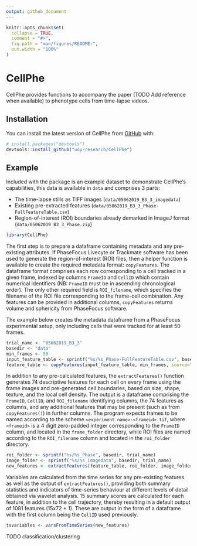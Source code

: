 ```yaml
---
output: github_document
---
```


<!-- README.md is generated from README.Rmd. Please edit that file -->

```r
knitr::opts_chunk$set(
  collapse = TRUE,
  comment = "#>",
  fig.path = "man/figures/README-",
  out.width = "100%"
)
```

# CellPhe

<!-- badges: start -->
<!-- badges: end -->

CellPhe provides functions to accompany the paper (TODO Add reference when available) to phenotype cells from time-lapse videos.

## Installation

You can install the latest version of CellPhe from [GitHub](https://github.com/) with:

``` r
# install.packages("devtools")
devtools::install_github("uoy-research/CellPhe")
```

## Example

Included with the package is an example dataset to demonstrate CellPhe's capabilities, this data is available in `data` and comprises 3 parts:

  - The time-lapse stills as TIFF images (`data/05062019_B3_3_imagedata`)
  - Existing pre-extracted features (`data/05062019_B3_3_Phase-FullFeatureTable.csv`)
  - Region-of-interest (ROI) boundaries already demarked in ImageJ format (`data/05062019_B3_3_Phase.zip`) 

```r
library(CellPhe)
```

The first step is to prepare a dataframe containing metadata and any pre-existing attributes.
If PhaseFocus Livecyte or Trackmate software has been used to generate the region-of-interest (ROI) files, then a helper function is available to create the required metadata format: `copyFeatures`.
The dataframe format comprises each row corresponding to a cell tracked in a given frame, indexed by columns `FrameID` and `CellID` which contain numerical identifiers (NB: `FrameID` must be in ascending chronological order).
The only other required field is `ROI_filename`, which specifies the filename of the ROI file corresponding to the frame-cell combination.
Any features can be provided in additional columns, `copyFeatures` returns volume and sphericity from PhaseFocus software.

The example below creates the metadata dataframe from a PhaseFocus experimental setup, only including cells that were tracked for at least 50 frames.

```r
trial_name <- "05062019_B3_3"
basedir <- "data"
min_frames <- 50
input_feature_table <- sprintf("%s/%s_Phase-FullFeatureTable.csv", basedir, trial_name)
feature_table <- copyFeatures(input_feature_table, min_frames, source="Phase")
```

In addition to any pre-calculated features, the `extractFeatures()` function generates 74 descriptive features for each cell on every frame using the frame images and pre-generated cell boundaries, based on size, shape, texture, and the local cell density.
The output is a dataframe comprising the `FrameID`, `CellID`, and `ROI_filename` identifying columns, the 74 features as columns, and any additional features that may be present (such as from `copyFeatures()`) in further columns.
The program expects frames to be named according to the scheme `<experiment name>-<frameid>.tif`, where 
 `<frameid>` is a 4 digit zero-padded integer corresponding to the `FrameID` column, and located in the `frame_folder` directory, while ROI files are named according to the `ROI_filename` column and located in the `roi_folder` directory.

```r
roi_folder <- sprintf("%s/%s_Phase", basedir, trial_name)
image_folder <- sprintf("%s/%s_imagedata", basedir, trial_name)
new_features <- extractFeatures(feature_table, roi_folder, image_folder, framerate=0.0028)
```

Variables are calculated from the time series for any pre-existing features as well as the output of `extractFeatures()`, providing both summary statistics and indicators of time-series behaviour at different levels of detail obtained via wavelet analysis. 
15 summary scores are calculated for each feature, in addition to the cell trajectory, thereby resulting in a default output of 1081 features (15x72 + 1).
These are output in the form of a dataframe with the first column being the `CellID` used previously.

```r
tsvariables <- varsFromTimeSeries(new_features)
```

TODO classification/clustering

